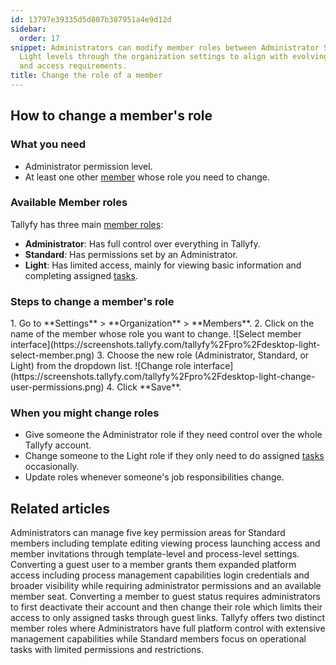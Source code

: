```yaml
---
id: 13797e39335d5d807b387951a4e9d12d
sidebar:
  order: 17
snippet: Administrators can modify member roles between Administrator Standard and
  Light levels through the organization settings to align with evolving team responsibilities
  and access requirements.
title: Change the role of a member
---
```



## How to change a member's role

### What you need
- Administrator permission level.
- At least one other [member](/products/pro/documenting/members/) whose role you need to change.

### Available Member roles

Tallyfy has three main [member roles](/products/pro/documenting/members/):

- **Administrator**: Has full control over everything in Tallyfy.
- **Standard**: Has permissions set by an Administrator.
- **Light**: Has limited access, mainly for viewing basic information and completing assigned [tasks](/products/pro/tracking-and-tasks/tasks/).

### Steps to change a member's role

<Steps>
1. Go to **Settings** > **Organization** > **Members**.
2. Click on the name of the member whose role you want to change.
   ![Select member interface](https://screenshots.tallyfy.com/tallyfy%2Fpro%2Fdesktop-light-select-member.png)
3. Choose the new role (Administrator, Standard, or Light) from the dropdown list.
   ![Change role interface](https://screenshots.tallyfy.com/tallyfy%2Fpro%2Fdesktop-light-change-user-permissions.png)
4. Click **Save**.
</Steps>

### When you might change roles

- Give someone the Administrator role if they need control over the whole Tallyfy account.
- Change someone to the Light role if they only need to do assigned [tasks](/products/pro/tracking-and-tasks/tasks/) occasionally.
- Update roles whenever someone's job responsibilities change.


## Related articles
<CardGrid>
<LinkTitleCard header="<b>Members > Manage member permissions</b>" href="/products/pro/documenting/members/how-do-i-manage-member-permissions-in-tallyfy/" > Administrators can manage five key permission areas for Standard members including template editing viewing process launching access and member invitations through template-level and process-level settings. </LinkTitleCard>
<LinkTitleCard header="<b>Guests > Convert a guest into a member</b>" href="/products/pro/documenting/guests/convert_guest_into_member/" > Converting a guest user to a member grants them expanded platform access including process management capabilities login credentials and broader visibility while requiring administrator permissions and an available member seat. </LinkTitleCard>
<LinkTitleCard header="<b>Members > Convert a member to a guest</b>" href="/products/pro/documenting/members/convert-member-to-guest/" > Converting a member to guest status requires administrators to first deactivate their account and then change their role which limits their access to only assigned tasks through guest links. </LinkTitleCard>
<LinkTitleCard header="<b>Members > Standard and Admin members</b>" href="/products/pro/documenting/members/standard-admin-members/" > Tallyfy offers two distinct member roles where Administrators have full platform control with extensive management capabilities while Standard members focus on operational tasks with limited permissions and restrictions. </LinkTitleCard>
</CardGrid>